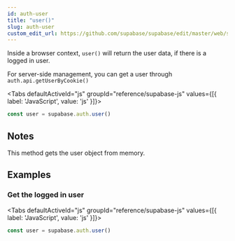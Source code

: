 ```yaml
---
id: auth-user
title: "user()"
slug: auth-user
custom_edit_url: https://github.com/supabase/supabase/edit/master/web/spec/supabase.yml
---
```



Inside a browser context, `user()` will return the user data, if there is a logged in user.

For server-side management, you can get a user through `auth.api.getUserByCookie()`

<Tabs
  defaultActiveId="js"
  groupId="reference/supabase-js"
  values={[{ label: 'JavaScript', value: 'js' }]}>

<TabsPanel id="js" label="js">

```js
const user = supabase.auth.user()
```


</TabsPanel>

</Tabs>





## Notes

This method gets the user object from memory.










## Examples

### Get the logged in user



<Tabs
  defaultActiveId="js"
  groupId="reference/supabase-js"
  values={[{ label: 'JavaScript', value: 'js' }]}>

<TabsPanel id="js" label="js">

```js
const user = supabase.auth.user()
```


</TabsPanel>

</Tabs>